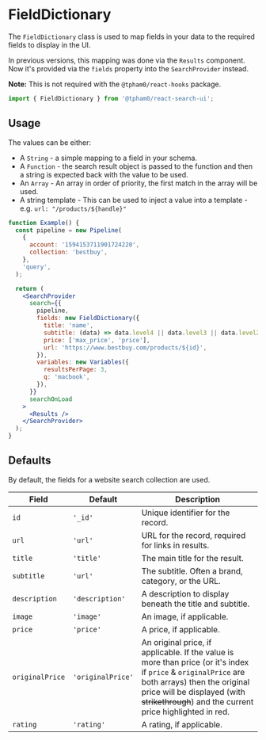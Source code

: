 
<SEO
  title="FieldDictionary"
  scope="Classes"
  description="The FieldDictionary class is used to map fields in your data to the required fields to display in the UI. "
/>

# FieldDictionary

The `FieldDictionary` class is used to map fields in your data to the required fields to display in the UI.

In previous versions, this mapping was done via the `Results` component. Now it's provided via the `fields` property into the `SearchProvider` instead.

**Note:** This is not required with the `@tpham0/react-hooks` package.

```js
import { FieldDictionary } from '@tpham0/react-search-ui';
```

## Usage

The values can be either:

- A `String` - a simple mapping to a field in your schema.
- A `Function` - the search result object is passed to the function and then a string is expected back with the value to be used.
- An `Array` - An array in order of priority, the first match in the array will be used.
- A string template - This can be used to inject a value into a template - e.g. `url: "/products/${handle}"`

```jsx
function Example() {
  const pipeline = new Pipeline(
    {
      account: '1594153711901724220',
      collection: 'bestbuy',
    },
    'query',
  );

  return (
    <SearchProvider
      search={{
        pipeline,
        fields: new FieldDictionary({
          title: 'name',
          subtitle: (data) => data.level4 || data.level3 || data.level2 || data.level1 || data.brand,
          price: ['max_price', 'price'],
          url: 'https://www.bestbuy.com/products/${id}',
        }),
        variables: new Variables({
          resultsPerPage: 3,
          q: 'macbook',
        }),
      }}
      searchOnLoad
    >
      <Results />
    </SearchProvider>
  );
}
```

## Defaults

By default, the fields for a website search collection are used.

| Field           | Default           | Description                                                                                                                                                                                                                                 |
| --------------- | ----------------- | ------------------------------------------------------------------------------------------------------------------------------------------------------------------------------------------------------------------------------------------- |
| `id`            | `'_id'`           | Unique identifier for the record.                                                                                                                                                                                                           |
| `url`           | `'url'`           | URL for the record, required for links in results.                                                                                                                                                                                          |
| `title`         | `'title'`         | The main title for the result.                                                                                                                                                                                                              |
| `subtitle`      | `'url'`           | The subtitle. Often a brand, category, or the URL.                                                                                                                                                                                          |
| `description`   | `'description'`   | A description to display beneath the title and subtitle.                                                                                                                                                                                    |
| `image `        | `'image'`         | An image, if applicable.                                                                                                                                                                                                                    |
| `price`         | `'price'`         | A price, if applicable.                                                                                                                                                                                                                     |
| `originalPrice` | `'originalPrice'` | An original price, if applicable. If the value is more than price (or it's index if `price` & `originalPrice` are both arrays) then the original price will be displayed (with ~~strikethrough~~) and the current price highlighted in red. |
| `rating`        | `'rating'`        | A rating, if applicable.                                                                                                                                                                                                                    |
